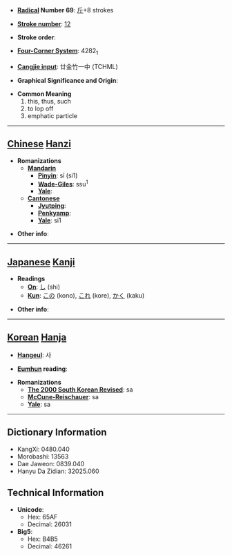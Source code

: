 * '''[[Wiktionary:Chinese radical index| Radical]] Number 69''': [[Wiktionary:Chinese radical index 斤|斤]]+8 strokes

* '''[[Wiktionary:Chinese total strokes index|Stroke number]]''': [[Wiktionary:Chinese total strokes index 12|12]]

* '''Stroke order''': 

* '''[[Wiktionary:Chinese four corner index|Four-Corner System]]''': 4282<sub>1</sub>

* '''[[Wiktionary:Chinese Cangjie index|Cangjie input]]''': 廿金竹一中 (TCHML)

* '''Graphical Significance and Origin''': 

* '''Common Meaning'''
*#this, thus, such
*# to lop off
*# emphatic particle


----

== [[Chinese]] [[Hanzi]] ==

* '''Romanizations'''
** '''[[Mandarin]]'''
*** '''[[Pinyin]]''': sī (si1)
*** '''[[Wade-Giles]]''': ssu<sup>1</sup>
*** '''[[Yale]]''': 
** '''[[Cantonese]]'''
*** '''[[Jyutping]]''':
*** '''[[Penkyamp]]''': 
*** '''[[Yale]]''': si1

* '''Other info''': 

----

== [[Japanese]] [[Kanji]] ==

* '''Readings'''
** '''[[On]]''': [[し]] (shi)
** '''[[Kun]]''': [[この]] (kono), [[これ]] (kore), [[かく]] (kaku)

* '''Other info''':  

----

== [[Korean]] [[Hanja]] ==

* '''[[Hangeul]]''': 사

* '''[[Eumhun]] reading''': 

* '''Romanizations'''
** '''[[The 2000 South Korean Revised Romanization|The 2000 South Korean Revised]]''': sa
** '''[[McCune-Reischauer]]''': sa
** '''[[Yale]]''': sa

----

== Dictionary Information ==

* KangXi: 0480.040
* Morobashi: 13563
* Dae Jaweon: 0839.040
* Hanyu Da Zidian: 32025.060

== Technical Information ==

* '''Unicode''':
** Hex: 65AF
** Decimal: 26031
* '''Big5''':
** Hex: B4B5
** Decimal: 46261